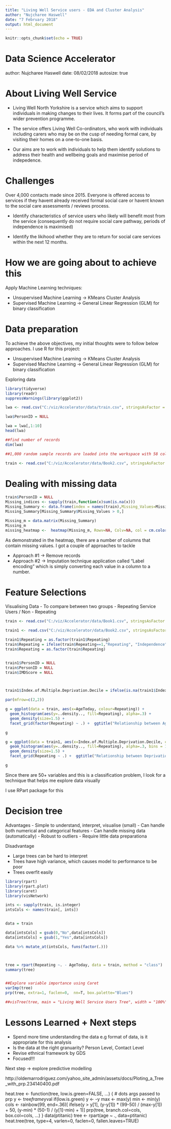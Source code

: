 ---
title: "Living Well Service users - EDA and Cluster Analysis"
author: "Nujcharee Haswell"
date: "7 February 2018"
output: html_document
---

```{r setup, include=FALSE}
knitr::opts_chunk$set(echo = TRUE)
```

Data Science Accelerator
========================================================
author: Nujcharee Haswell
date:  08/02/2018
autosize: true

About Living Well Service
========================================================

- Living Well North Yorkshire is a service which aims to support individuals in making changes to their lives. It forms part of the council's wider prevention programme. 

- The service offers Living Well Co-ordinators, who work with individuals including carers who may be on the cusp of needing formal care, by visiting their homes on a one-to-one basis. 

- Our aims are to work with individuals to help them identify solutions to address their health and wellbeing goals and maximise period of indepedence.


Challenges
========================================================
Over 4,000 contacts made since 2015. Everyone is offered access to services if they havent already received formal social care or havent known to the social care assessments / reviews process. 

- Identify characteristics of service users who likely will benefit most from the service (consequently do not require social care pathway, periods of independence is maximised)

- Identify the likihood whether they are to return for social care services within the next 12 months.


How we are going about to achieve this
========================================================
Apply Machine Learning techniques:


- Unsupervised Machine Learning -> KMeans Cluster Analysis
- Supervised Machine Learning -> General Linear Regression (GLM) for binary classification 


Data preparation
========================================================
To achieve the above objectives, my initial thoughts were to follow below approaches.
I use R for this project:

- Unsupervised Machine Learning -> KMeans Cluster Analysis
- Supervised Machine Learning -> General Linear Regression (GLM) for binary classification 

Exploring data

```{r warning=FALSE, message=FALSE}
library(tidyverse)
library(readr)
suppressWarnings(library(ggplot2))

lwa <- read.csv("C:/viz/Accelerator/data/train.csv", stringsAsFactor = FALSE, na.strings =  c("null", ""))

lwa$PersonID = NULL

lwa = lwa[,1:10]
head(lwa)

##find number of records
dim(lwa)

##1,000 random sample records are loaded into the workspace with 58 columns

train <- read.csv("C:/viz/Accelerator/data/Book2.csv", stringsAsFactor = FALSE, na.strings =  c("null", ""))

```



Dealing with missing data
========================================================
```{r warning=FALSE, message=FALSE}
train$PersonID = NULL
Missing_indices <- sapply(train,function(x)sum(is.na(x)))
Missing_Summary <- data.frame(index = names(train),Missing_Values=Missing_indices)
Missing_Summary[Missing_Summary$Missing_Values > 0,]

Missing_m = data.matrix(Missing_Summary)
Missing_m
missing_heatmap <-  heatmap(Missing_m, Rowv=NA, Colv=NA, col = cm.colors(256), scale="column", margins=c(3,3))

```

As demonstrated in the heatmap, there are a number of columns that contain missing values. 
I got a couple of approaches to tackle 

- Approach #1 -> Remove records
- Approach #2 -> Imputation technique application called "Label encoding" which is simply converting each value in a column to a number.


Feature Selections 
========================================================
Visualising Data
- To compare between two groups - Repeating Service Users / Non - Repeating

```{r, echo=FALSE}
train <- read.csv("C:/viz/Accelerator/data/Book1.csv", stringsAsFactor = FALSE, na.strings =  c("null", ""))

train1 <- read.csv("C:/viz/Accelerator/data/Book2.csv", stringsAsFactor = FALSE, na.strings =  c("null", ""))

train1$Repeating = as.factor(train1$Repeating)
train$Repeating = ifelse(train$Repeating==1,"Repeating", "Independence")
train$Repeating = as.factor(train$Repeating)


train1$PersonID = NULL
train$PersonID = NULL
train$IMDScore = NULL



train1$Index.of.Multiple.Deprivation.Decile = ifelse(is.na(train1$Index.of.Multiple.Deprivation.Decile),median(train1$Index.of.Multiple.Deprivation.Decile),train1$Index.of.Multiple.Deprivation.Decile)

par(mfrow=c(2,2))

g = ggplot(data = train, aes(x=AgeToday, colour=Repeating)) +
  geom_histogram(aes(y=..density.., fill=Repeating), alpha=.3) +
  geom_density(size=1.5) +
  facet_grid(factor(Repeating) ~ .) +  ggtitle("Relationship between Age and User Groups")

g

g = ggplot(data = train1, aes(x=Index.of.Multiple.Deprivation.Decile, colour=Repeating)) +
  geom_histogram(aes(y=..density.., fill=Repeating), alpha=.3, bins = 10) +
  geom_density(size=1.5) +
  facet_grid(Repeating ~ .) +  ggtitle("Relationship between Deprivation Index and User Groups (10 = Least Deprived)")

g
```
Since there are 50+ variables and this is a classification problem,  I look for a technique that helps me explore data visually

I use RPart package for this


Decision tree
========================================================
Advantages
- Simple to understand, interpret, visualise (small)
- Can handle both numerical and categorical features
- Can handle missing data (automatically)
- Robust to outliers
- Require little data preparationa

Disadvantage

- Large trees can be hard to interpret
- Trees have high variance, which causes model to performance to be poor
- Trees overfit easily


```{r, echo=FALSE}
library(rpart)
library(rpart.plot)
library(caret)
library(visNetwork)

ints <- sapply(train, is.integer)
intsCols <- names(train[, ints])


data = train

data[intsCols] = gsub(0,"No",data[intsCols])
data[intsCols] = gsub(1,"Yes",data[intsCols])

data %>% mutate_at(intsCols, funs(factor(.)))



tree = rpart(Repeating ~. - AgeToday, data = train, method = "class")
summary(tree)


##Explore variable importance using Caret
varImp(tree)
prp(tree, extra=1, faclen=0,  nn=T, box.palette="Blues")

##visTree(tree, main = "Living Well Service Users Tree", width = "100%")

```


Lessons Learned + Next steps
========================================================
- Spend more time understanding the data e.g format of data, is it appropriate for this analysis
- Is the data at the right granuarity? Person Level, Contact Level
- Revise ethnical framework by GDS
- Focused!!!

Next step -> explore predictive modelling


http://oldemarrodriguez.com/yahoo_site_admin/assets/docs/Ploting_a_Tree_with_prp.234140400.pdf


heat.tree <- function(tree, low.is.green=FALSE, ...) { # dots args passed to prp
y <- tree$frame$yval
if(low.is.green)
y <- -y
max <- max(y)
min <- min(y)
cols <- rainbow(99, end=.36)[
ifelse(y > y[1], (y-y[1]) * (99-50) / (max-y[1]) + 50,
(y-min) * (50-1) / (y[1]-min) + 1)]
prp(tree, branch.col=cols, box.col=cols, ...)
}
data(ptitanic)
tree <- rpart(age ~ ., data=ptitanic)
heat.tree(tree, type=4, varlen=0, faclen=0, fallen.leaves=TRUE)
